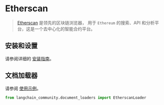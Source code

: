 # Etherscan

>[Etherscan](https://docs.etherscan.io/) 是领先的区块链浏览器，
> 用于 `Ethereum` 的搜索、API 和分析平台，这是一个去中心化的智能合约平台。
 

## 安装和设置

请参阅详细的 [安装指南](/docs/integrations/document_loaders/etherscan)。


## 文档加载器

请参阅 [使用示例](/docs/integrations/document_loaders/etherscan)。

```python
from langchain_community.document_loaders import EtherscanLoader
```
